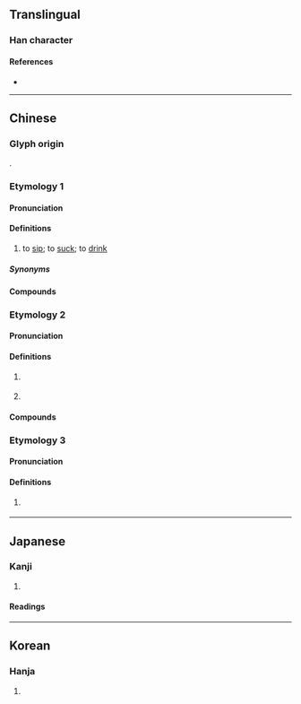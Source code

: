 {{also|呻}}
{{character info/new}}
==Translingual==

===Han character===
{{Han char|rn=30|rad=口|as=05|sn=8|four=66050|canj=RWL|ids=⿰口甲}}

====References====
* {{Han ref|kx=0183.040|dkj=03461|dj=0402.050|hdz=10600.020|uh=5477|ud=21623|bh=A945|bd=43333}}

----

==Chinese==

===Glyph origin===
{{Han etym}}
{{Han compound|口|甲|ls=psc|c1=s|c2=p|t1=mouth}}.

===Etymology 1===
{{zh-forms}}

====Pronunciation====
{{zh-pron
|m=xiā,xiá,1nb=Mainland,2nb=Taiwan
|m-s=
|c=haap3
|c-t=
|g=
|h=pfs=
|j=
|mb=
|md=
|mn=
|mn-t=
|w=4haq
|x=
|mc=y
|oc=y
|cat=v
}}

====Definitions====
{{zh-hanzi}}

# to [[sip]]; to [[suck]]; to [[drink]]

=====Synonyms=====
{{zh-dial|喝}}

====Compounds====
{{zh-der|吸呷|呷醋|喋呷|喤呷}}

===Etymology 2===
{{zh-forms}}

====Pronunciation====
{{zh-pron
|m=gā,xiá,1nb=Mainland,2nb=Taiwan
|cat=v
}}

====Definitions====
{{zh-hanzi}}

# {{zh-alt-form|嘎|to [[quack]] (like a duck)}}
#: {{zh-x|呷{gā}呷{gā} 叫|to quack (like a duck)}}
# {{zh-alt-form|嘎|to [[laugh]]}}

====Compounds====
{{zh-der|吉呷|呷呷|呷洛}}

===Etymology 3===
{{zh-forms}}

====Pronunciation====
{{zh-pron
|mn=chia̍h
|cat=v
}}

====Definitions====
{{zh-hanzi}}

# {{lb|zh|chiefly|Min Nan}} {{zh-alt-form|*食|to [[eat]]; to [[drink]]; to [[take in]]}}

----

==Japanese==

===Kanji===
{{ja-kanji|grade=|rs=口05}}

# {{rfdef|ja|sort=口05}}

====Readings====
{{ja-readings
|goon=きょう<けふ
|kanon=こう<かふ
|kun=あお-る, す-う}}

----

==Korean==

===Hanja===
{{ko-hanja|hangeul=합}}

# {{rfdef|ko|sort=口05}}
